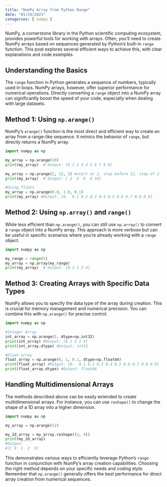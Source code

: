 ```yaml
---
title: "NumPy Array from Python Range"
date: "01/29/2023"
categories: [ numpy ]
---
```



NumPy, a cornerstone library in the Python scientific computing ecosystem, provides powerful tools for working with arrays.  Often, you'll need to create NumPy arrays based on sequences generated by Python's built-in `range` function. This post explores several efficient ways to achieve this, with clear explanations and code examples.

## Understanding the Basics

The `range` function in Python generates a sequence of numbers, typically used in loops.  NumPy arrays, however, offer superior performance for numerical operations. Directly converting a `range` object into a NumPy array can significantly boost the speed of your code, especially when dealing with large datasets.

## Method 1: Using `np.arange()`

NumPy's `arange()` function is the most direct and efficient way to create an array from a range-like sequence.  It mimics the behavior of `range`, but directly returns a NumPy array.

```python
import numpy as np

my_array = np.arange(10)
print(my_array)  # Output: [0 1 2 3 4 5 6 7 8 9]

my_array = np.arange(2, 12, 2) #start at 2, stop before 12, step of 2
print(my_array)  # Output: [ 2  4  6  8 10]

#Using floats
my_array = np.arange(0.0, 1.0, 0.1)
print(my_array) #Output: [0.  0.1 0.2 0.3 0.4 0.5 0.6 0.7 0.8 0.9]

```

## Method 2: Using `np.array()` and `range()`

While less efficient than `np.arange()`, you can still use `np.array()` to convert a `range` object into a NumPy array.  This approach is more verbose but can be useful in specific scenarios where you're already working with a `range` object.

```python
import numpy as np

my_range = range(5)
my_array = np.array(my_range)
print(my_array)  # Output: [0 1 2 3 4]
```

## Method 3:  Creating Arrays with Specific Data Types

NumPy allows you to specify the data type of the array during creation.  This is crucial for memory management and numerical precision.  You can combine this with `np.arange()` for precise control.


```python
import numpy as np

#Integer Array
int_array = np.arange(5, dtype=np.int32)
print(int_array) #Output: [0 1 2 3 4]
print(int_array.dtype) #Output: int32

#Float array
float_array = np.arange(0, 1, 0.1, dtype=np.float64)
print(float_array) #Output: [0.  0.1 0.2 0.3 0.4 0.5 0.6 0.7 0.8 0.9]
print(float_array.dtype) #Output: float64
```


##  Handling Multidimensional Arrays

The methods described above can be easily extended to create multidimensional arrays. For instance, you can use `reshape()` to change the shape of a 1D array into a higher dimension.


```python
import numpy as np

my_array = np.arange(12)

my_2d_array = my_array.reshape((3, 4))
print(my_2d_array)
#Output:
#[[ 0  1  2  3]
```

This demonstrates various ways to efficiently leverage Python's `range` function in conjunction with NumPy's array creation capabilities.  Choosing the right method depends on your specific needs and coding style.  Remember that `np.arange()` generally offers the best performance for direct array creation from numerical sequences.

